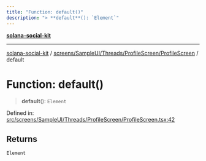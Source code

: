 ```yaml
---
title: "Function: default()"
description: "> **default**(): `Element`"
---
```


[**solana-social-kit**](../../../../../../README.mdx)

***

[solana-social-kit](../../../../../../README.mdx) / [screens/SampleUI/Threads/ProfileScreen/ProfileScreen](../README.mdx) / default

# Function: default()

> **default**(): `Element`

Defined in: [src/screens/SampleUI/Threads/ProfileScreen/ProfileScreen.tsx:42](https://github.com/SendArcade/solana-social-starter/blob/bd4b3556b8f469c27ebb06f4df65b3a36b43ba3b/src/screens/SampleUI/Threads/ProfileScreen/ProfileScreen.tsx#L42)

## Returns

`Element`
